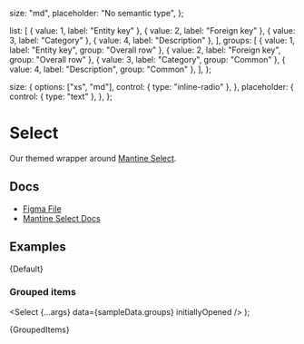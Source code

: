 
  size: "md",
  placeholder: "No semantic type",
};

  list: [
    { value: 1, label: "Entity key" },
    { value: 2, label: "Foreign key" },
    { value: 3, label: "Category" },
    { value: 4, label: "Description" },
  ],
  groups: [
    { value: 1, label: "Entity key", group: "Overall row" },
    { value: 2, label: "Foreign key", group: "Overall row" },
    { value: 3, label: "Category", group: "Common" },
    { value: 4, label: "Description", group: "Common" },
  ],
};

  size: {
    options: ["xs", "md"],
    control: { type: "inline-radio" },
  },
  placeholder: {
    control: { type: "text" },
  },
};

<Meta
  title="Inputs/Select"
  component={Select}
  args={args}
  argTypes={argTypes}
/>

# Select

Our themed wrapper around [Mantine Select](https://mantine.dev/core/select/).

## Docs

- [Figma File](https://www.figma.com/file/21uCY0czmCfb6QBjRce0I8/Input-%2F-Select?type=design&node-id=1-96&mode=design&t=Mk8RP6HsneuWzHtr-0)
- [Mantine Select Docs](https://mantine.dev/core/select/)

## Examples


<Canvas>
  <Story name="Default">{Default}</Story>
</Canvas>

### Grouped items

  <Select {...args} data={sampleData.groups} initiallyOpened />
);

<Canvas>
  <Story name="Grouped items">{GroupedItems}</Story>
</Canvas>
